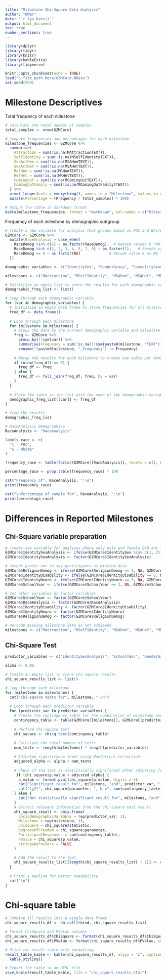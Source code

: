 ---
title: "Milestone Chi-Square Data Analysis"
author: "WWar"
date: "`r Sys.Date()`"
output: html_document
toc: true
number_sections: true
---

```{r packages, include=FALSE}
library(dplyr)
library(tidyr)
library(knitr)
library(kableExtra)
library(tidyverse)
```

```{r setup, include=FALSE}
knitr::opts_chunk$set(echo = TRUE)
load("C:file path here/GZMCore.RData")
set.seed(999)
```

# Milestone Descriptives

Total frequency of each milestone

```{r frequency, include=TRUE}
# Calculate the total number of samples
total_samples <- nrow(GZMCore)

# Compute frequencies and percentages for each milestone
milestone_frequencies <- GZMCore %>%
  summarise(
    Attraction = sum(!is.na(MAttractionTEXT)),
    SelfIdentity = sum(!is.na(MSelfIdentityTEXT)),
    SexActHom = sum(!is.na(MSAHomTEXT)),
    SexActHet = sum(!is.na(MSAHetTEXT)),
    RelHom = sum(!is.na(MRHomTEXT)),
    RelHet = sum(!is.na(MRHetTEXT)),
    ComingOut = sum(!is.na(MComingOutTEXT)),
    ComingOutFamily = sum(!is.na(MComingOutFamily4TEXT))
  ) %>%
  pivot_longer(cols = everything(), names_to = "Milestone", values_to = "Frequency") %>%
  mutate(Percentage = (Frequency / total_samples) * 100)

# Output the table in markdown format
kable(milestone_frequencies, format = "markdown", col.names = c("Milestone", "Frequency", "Percentage"))
```

Frequency of each milestone by demographic subgroup

```{r milestone breakdown, include=TRUE}
# Create a new variable for analysis that groups based on POC and White due to small sample sizes of races.
GZMCore <- GZMCore %>%
  mutate(RaceAnalysis = case_when(
    RaceDemog %in% c(6) ~ as.factor(RaceDemog),  # Retain values 6 "White"
    RaceDemog %in% c(1, 2, 3, 4, 5, 7, 9) ~ as.factor(1),   # Recode values 1, 3, 4, 5, and 7 as 1 "POC"
    RaceDemog == 8 ~ as.factor(NA)             # Recode value 8 as NA "Prefer not to say"
  ))

demographic_variables <- c("IdentitySex", "GenderGroup", "SexualityGroup", "RaceAnalysis", "IdentityDisability", "IdentityNeuro", "ReligionDemog", "SchoolYear")

milestones <- c("MAttraction", "MSelfIdentity", "MSAHom", "MSAHet", "MRHom", "MRHet", "MComingOut", "MComingOutFamily4")

# Initialize an empty list to store the results for each demographic variable
demographic_freq_list <- list()

# Loop through each demographic variable
for (var in demographic_variables) {
  # Initialize an empty data frame to store frequencies for all milestones for the current demographic variable
  freq_df <- data.frame()
  
  # Loop through each milestone
  for (milestone in milestones) {
    # Group the data by the current demographic variable and calculate the frequency of the current milestone
    freq <- GZMCore %>%
      group_by(!!sym(var)) %>%
      summarise(Frequency = sum(!is.na(!!sym(paste0(milestone, "TEXT"))))) %>%
      rename(!!paste0(milestone, "_Frequency") := Frequency)
    
    # Merge the results for each milestone to create one table per demographic variable
    if (nrow(freq_df) == 0) {
      freq_df <- freq
    } else {
      freq_df <- full_join(freq_df, freq, by = var)
    }
  }
  
  # Store the table in the list with the name of the demographic variable
  demographic_freq_list[[var]] <- freq_df
}

# View the results
demographic_freq_list
```

```{r new race demographics, include=TRUE}
# RaceAnalysis Demographics
RaceAnalysis <- "RaceAnalysis"

labels_race <- c(
  "1 - POC",
  "6 - White"
)

frequency_race <- table(factor(GZMCore[[RaceAnalysis]], levels = c(1, 6), labels = labels_race))

percentage_race <- prop.table(frequency_race) * 100

cat("Frequency of", RaceAnalysis, ":\n")
print(frequency_race)

cat("\nPercentage of sample for", RaceAnalysis, ":\n")
print(percentage_race)
```

# Differences in Reported Milestones
## Chi-Square variable preparation

```{r variable prep, include=TRUE}
# Create new variable for analyses where only male and female SAB are included
GZMCore$IdentitySexAnalysis <- ifelse(GZMCore$IdentitySex %in% c(1, 2), GZMCore$IdentitySex, NA)
GZMCore$IdentitySexAnalysis <- factor(GZMCore$IdentitySexAnalysis)

# recode prefer not to say participants as missing data
GZMCore$ReligionDemog <- ifelse(GZMCore$ReligionDemog == 3, NA, GZMCore$ReligionDemog)
GZMCore$IdentityDisability <- ifelse(GZMCore$IdentityDisability == 6, NA, GZMCore$IdentityDisability)
GZMCore$IdentityNeuro <- ifelse(GZMCore$IdentityNeuro == 3, NA, GZMCore$IdentityNeuro)
GZMCore$SchoolYear <- ifelse(GZMCore$SchoolYear == 3, NA, GZMCore$SchoolYear)

# Set other variables as factor variables
GZMCore$SchoolYear <- factor(GZMCore$SchoolYear)
GZMCore$RaceAnalysis <- factor(GZMCore$RaceAnalysis)
GZMCore$IdentityDisability <- factor(GZMCore$IdentityDisability)
GZMCore$IdentityNeuro <- factor(GZMCore$IdentityNeuro)
GZMCore$ReligionDemog <- factor(GZMCore$ReligionDemog)

# Re-code missing milestone data as not achieved
milestones <- c("MAttraction", "MSelfIdentity", "MSAHom", "MSAHet", "MRHom", "MRHet", "MComingOut", "MComingOutFamily4")
```

## Chi-Square Test

```{r chi-square analysis, include=TRUE, warning=FALSE}
predictor_variables <- c("IdentitySexAnalysis", "SchoolYear", "GenderGroup", "SexualityGroup", "RaceAnalysis", "IdentityDisability", "IdentityNeuro", "ReligionDemog")

alpha <- 0.05

# Create an empty list to store chi-square results
chi_square_results_list <- list()

# Loop through each milestone
for (milestone in milestones) {
  cat("Chi-square tests for", milestone, ":\n")
  
  # Loop through each predictor variable
  for (predictor_var in predictor_variables) {
    # Create the contingency table for the combination of milestone and predictor variable
    contingency_table <- table(GZMCore[[milestone]], GZMCore[[predictor_var]])
    
    # Perform chi-square test
    chi_square <- chisq.test(contingency_table)
    
    # Calculate the total number of tests
    num_tests <- length(milestones) * length(predictor_variables)

    # Adjusted significance level using Bonferroni correction
    adjusted_alpha <- alpha / num_tests
    
    # Check if the test is statistically significant after adjusting for multiple testing
     if (chi_square$p.value < adjusted_alpha) {
      p_value <- format.pval(chi_square$p.value, digits = 3)
      cat("Significant result for", milestone, "and", predictor_var, ": ")
      cat("(χ2(", chi_square$parameter, ", N =", sum(contingency_table), ") =", round(chi_square$statistic, 2), ", p <", p_value, ")\n")
    } else {
      cat("Not statistically significant result for", milestone, "and", predictor_var, "\n")
    }
    # Extract relevant information from the chi-square test result
    chi_square_result <- data.frame(
      SociodemographicVariable = rep(predictor_var, 1),
      Milestone = rep(milestone, 1),
      ChiSquare = chi_square$statistic,
      DegreesOfFreedom = chi_square$parameter,
      ParticipantResponses = sum(contingency_table),
      PValue = chi_square$p.value,
      stringsAsFactors = FALSE
    )
    
    # Add the result to the list
    chi_square_results_list[[length(chi_square_results_list) + 1]] <- chi_square_result
  }
  
  # Print a newline for better readability
  cat("\n")
}
```

# Chi-square table

```{r chi-sqaure table, include=TRUE}
# Combine all results into a single data frame
chi_square_results_df <- do.call(rbind, chi_square_results_list)

# Format ChiSquare and PValue columns
chi_square_results_df$ChiSquare <- format(chi_square_results_df$ChiSquare, scientific = FALSE, digits = 4)
chi_square_results_df$PValue <- format(chi_square_results_df$PValue, scientific = FALSE, digits = 4)

# Print the result table with formatting
result_table_kable <- kable(chi_square_results_df, align = "c", caption = "Chi-Square Test Results") %>%
  kable_styling()

# Export the table to an HTML file
save_kable(result_table_kable, file = "chi_square_results.html")
```



